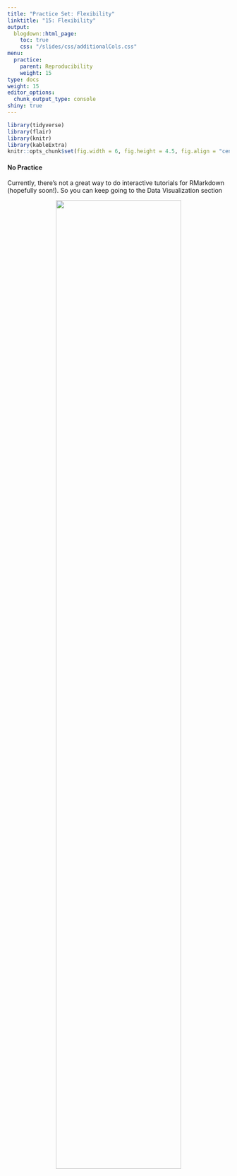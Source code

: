 ```yaml
---
title: "Practice Set: Flexibility"
linktitle: "15: Flexibility"
output:
  blogdown::html_page:
    toc: true
    css: "/slides/css/additionalCols.css"
menu:
  practice:
    parent: Reproducibility
    weight: 15
type: docs
weight: 15
editor_options: 
  chunk_output_type: console
shiny: true
---
```

```r
library(tidyverse)
library(flair)
library(knitr)
library(kableExtra)
knitr::opts_chunk$set(fig.width = 6, fig.height = 4.5, fig.align = "center")
```


#### No Practice
Currently, there's not a great way to do interactive tutorials for RMarkdown (hopefully soon!). So you can keep going to the Data Visualization section

<center>

<img src="../encouragementFigs/figure-html/ali.gif" width = "75%">

</center>